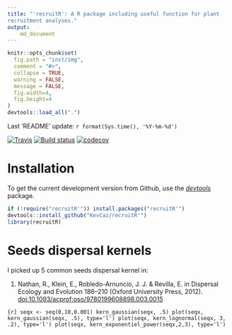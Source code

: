 ```yaml
---
title: "'recruitR': A R package including useful function for plant
recruitment analyses."
output:
    md_document
---
```



```r
knitr::opts_chunk$set(
  fig.path = "inst/img",
  comment = "#>",
  collapse = TRUE,
  warning = FALSE,
  message = FALSE,
  fig.width=4,
  fig.height=4
)
devtools::load_all(".")
```

Last 'README' update: `r format(Sys.time(), '%Y-%m-%d')`

 [![Travis](https://travis-ci.org/KevCaz/recruitR.svg?branch=master)](https://travis-ci.org/KevCaz/recruitR)
 [![Build status](https://ci.appveyor.com/api/projects/status/sk3sbvusvcyy0at0?svg=true)](https://ci.appveyor.com/project/KevCaz/recruitr)
[![codecov](https://codecov.io/gh/KevCaz/graphicsutils/branch/master/graph/badge.svg)](https://codecov.io/gh/KevCaz/graphicsutils)




# Installation

To get the current development version from Github, use the
[*devtools*](http://cran.r-project.org/web/packages/devtools/index.html) package.

```r
if (!require("recruitR'")) install.packages("recruitR'")
devtools::install_github("KevCaz/recruitR'")
library(recruitR)
```




# Seeds dispersal kernels

I picked up 5 common seeds dispersal kernel in:

1. Nathan, R., Klein, E., Robledo-Arnuncio, J. J. & Revilla, E. in Dispersal Ecology and Evolution 186–210 (Oxford University Press, 2012). [doi:10.1093/acprof:oso/9780199608898.003.0015](https://doi.org/10.1093/acprof:oso/9780199608898.003.0015 )



```{r]
seqx <- seq(0,10,0.001)
kern_gaussian(seqx, .5)
plot(seqx, kern_gaussian(seqx, .5), type='l')
plot(seqx, kern_lognormal(seqx, 3, .2), type='l')
plot(seqx, kern_exponentiel_power(seqx,2,3), type='l')
```
